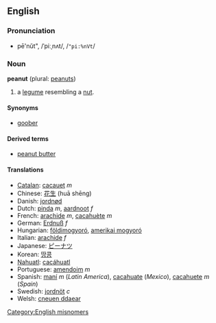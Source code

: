 ==English==
===Pronunciation===
*pē'nŭt", /ˈpiːˌnʌt/, /<tt>"pi:%nVt</tt>/

===Noun===
'''peanut''' (plural: [[peanuts]])

# a [[legume]] resembling a [[nut]].

====Synonyms====
*[[goober]]

====Derived terms====
*[[peanut butter]]

====Translations====
*[[Catalan]]: [[cacauet]] ''m''
*Chinese: [[花生]] (huā shēng)
*Danish: [[jordnød]]
*Dutch: [[pinda]] ''m'', [[aardnoot]] ''f''
*French: [[arachide]] ''m'', [[cacahuète]] ''m''
*German: [[Erdnuß]] ''f''
*Hungarian: [[földimogyoró]], [[amerikai mogyoró]]
*Italian: [[arachide]] ''f''
*Japanese: [[ピーナツ]]
*Korean: [[땅콩]]
*[[Nahuatl]]: [[cacáhuatl]]
*Portuguese: [[amendoim]] ''m''
*Spanish: [[maní]] ''m'' (''Latin America''), [[cacahuate]] (''Mexico''), [[cacahuete]] ''m'' (''Spain'')
*Swedish: [[jordnöt]] ''c''
*Welsh: [[cneuen ddaear]]

[[Category:English misnomers]]
